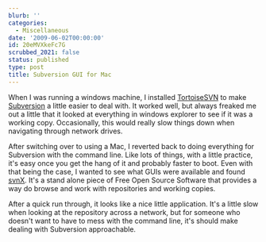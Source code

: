 ```yaml
---
blurb: ''
categories:
  - Miscellaneous
date: '2009-06-02T00:00:00'
id: 20eMVXkeFc7G
scrubbed_2021: false
status: published
type: post
title: Subversion GUI for Mac
---
```


When I was running a windows machine, I installed
[TortoiseSVN](http://tortoisesvn.tigris.org/) to make
[Subversion](http://subversion.tigris.org/) a little easier to deal
with. It worked well, but always freaked me out a little that it
looked at everything in windows explorer to see if it was a working
copy. Occasionally, this would really slow things down when
navigating through network drives.

After switching over to using a Mac, I reverted back to doing
everything for Subversion with the command line. Like lots of
things, with a little practice, it's easy once you get the hang of
it and probably faster to boot. Even with that being the case, I
wanted to see what GUIs were available and found
[svnX](http://www.apple.com/downloads/macosx/development_tools/svnx.html).
It's a stand alone piece of Free Open Source Software that provides
a way do browse and work with repositories and working copies.

After a quick run through, it looks like a nice little application.
It's a little slow when looking at the repository across a network,
but for someone who doesn't want to have to mess with the command
line, it's should make dealing with Subversion approachable.
